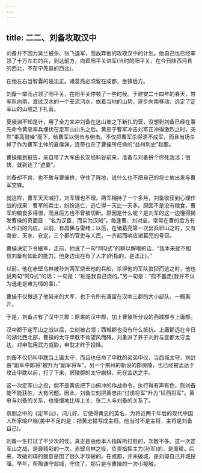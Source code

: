 ```yaml
---
---
---
```

title: 二二、刘备攻取汉中
---



刘备并不因为吴兰被杀、张飞退军，而放弃他的攻取汉中的计划。他自己也已经率领了十万左右的兵，到达前方，向着阳平关进军(当时的阳平关，在今日陕西沔县的西北，不在宁羌县的西北)。

在他左右当智囊的是法正。诸葛亮必须留在成都，坐镇后方。

刘备一举而占领了阳平关，在阳平关停顿了一些时候。于建安二十四年的春天，带军队向南，渡过汉水的一个支流沔水，依着当地的山势，逐步向南移动，选定了定军山的山坡之下扎营。

夏侯渊不知是计，用了全力来冲刘备在这山坡之下新扎的营，没想到刘备已经在事先命令黄忠率兵埋伏在定军山山头之后。黄忠于曹军冲击刘军正冲得激烈之时，突然“乘高鼓噪”而下，给曹军以侧击与俯击。不仅把曹军杀得溃不成军，而且当场杀掉了作为曹军主帅的夏侯渊，连带也杀了曹操所任命的“益州刺史”赵颙。

曹操接到报告，亲自带了大军由长安经斜谷前来，准备与刘备拚个你死我活；很快，就到达了“遮要”。

刘备却不肯、也不敢与曹操拚，守住了阵地，说什么也不把自己的将士放出来与曹军交锋。

就这样，曹军天天喊打，刘军理也不理。两军相持了一个多月，刘备收获到心理作战的成果：曹军的兵士，纷纷逃亡，逃亡得一天比一天多。原因不是没有粮食，曹军的粮食多得很，而且后方也不曾被切断。原因是什么呢？是刘军的这一边懂得揭发曹操的真面目：“名为汉臣，而实为汉贼”。每逢曹、刘对垒，常常在曹的后方有人作刘的内应。以前，有昌豨与雷绪；以后，在诸葛亮第一次出兵祁山之时，又有南安、天水、安定，三个郡的官吏与人民，一齐起而响应诸葛亮的号召。

曹操决定下令搬军，走前，他说了一句“阿Q式”的聊以解嘲的话，“我本来就不相信刘备有如此的能力。他身边现在有了人才(所指的，是法正)。”

以前，他在赤壁乌林被孙刘两军烧去他的兵船，杀得他的军队狼狈而逃之时，他也说两句“阿Q式”的话：一句是：“船是我自己烧的。”另一句是：“孤不羞走(我并不认为退走是难为情的事)。”

曹操不仅撤退了他带来的大军，也下令所有滞留在汉中三郡的大小部队，一概离开。

于是，刘备占有了汉中三郡：原来的汉中郡，加上曹操所分设的西城郡与上庸郡。

汉中郡于定军山之战以后，立刻被占领；西城郡也没有什么抵抗。上庸郡远在今日的湖北西北部，曹操的太守申耽不肯望风而降。刘备派了养子刘封与宜都太守孟达，对申耽用武力威胁，申耽才终于投降。

刘备不仅仍叫申耽当上庸太守，而且也任命了申耽的弟弟申仪，当西城太守。刘封由“副军中郎将”被升为“副军将军”。另一个荆州的新设的郡房陵，也已经被孟达于攻击申耽以前，打了下来，房陵郡的太守蒯棋，死在孟达之手。

这一次定军山之役，倘不是黄忠把下山俯冲的作战命令，执行得有声有色，则刘备能不能获胜，大有问题。因此，刘备立刻把黄忠由“讨虏将军”升为“征西将军”。黄忠与刘备的关系，也慢慢地比得上关、张二人与刘备的关系了。

京剧之中的《定军山》，词儿好。它使得黄忠的英名，为将近两千年后的现代中国人所家喻户晓(美中不足的是：把黄忠描写成主将。他当时不是主将，主将是刘备自己)。

刘备一生打过了不少次的仗。真正是由他本人指挥所打胜的，次数不多。这一次定军山之战，是最精彩的一次。赤壁乌林之役，负责指挥主力(孙军)的，是周瑜。后来，攻破刘璋的雒县是围了很久才攻破的。在成都，并未破城，是刘璋自己开城投降。早年，帮陶谦守郯城，守住了。那只是与曹操的一次小接触。